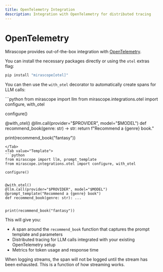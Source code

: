 ```yaml
---
title: OpenTelemetry Integration
description: Integration with OpenTelemetry for distributed tracing
---
```


# OpenTelemetry

Mirascope provides out-of-the-box integration with [OpenTelemetry](https://opentelemetry.io/).

You can install the necessary packages directly or using the `otel` extras flag:

```bash
pip install "mirascope[otel]"
```

You can then use the `with_otel` decorator to automatically create spans for LLM calls:

<TabbedSection>
<Tab value="Shorthand">
```python
from mirascope import llm
from mirascope.integrations.otel import configure, with_otel

configure()


@with_otel()
@llm.call(provider="$PROVIDER", model="$MODEL")
def recommend_book(genre: str) -> str:
    return f"Recommend a {genre} book."


print(recommend_book("fantasy"))

```
</Tab>
<Tab value="Template">
```python
from mirascope import llm, prompt_template
from mirascope.integrations.otel import configure, with_otel

configure()


@with_otel()
@llm.call(provider="$PROVIDER", model="$MODEL")
@prompt_template("Recommend a {genre} book")
def recommend_book(genre: str): ...


print(recommend_book("fantasy"))

```
</Tab>
</TabbedSection>

This will give you:

* A span around the `recommend_book` function that captures the prompt template and parameters
* Distributed tracing for LLM calls integrated with your existing OpenTelemetry setup
* Metrics for token usage and response time

<Callout type="note" title="Handling streams">
  When logging streams, the span will not be logged until the stream has been exhausted. This is a function of how streaming works.
</Callout>

